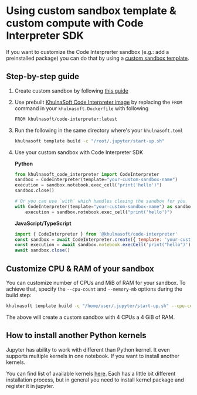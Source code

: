 
# Using custom sandbox template & custom compute with Code Interpreter SDK

If you want to customize the Code Interprerter sandbox (e.g.: add a preinstalled package) you can do that by using a [custom sandbox template](https://khulnasoft.com/docs/sandbox/templates/overview).


## Step-by-step guide
1. Create custom sandbox by following [this guide](https://khulnasoft.com/docs/guide/custom-sandbox)

2. Use prebuilt [KhulnaSoft Code Interpreter image](https://hub.docker.com/r/khulnasoft/code-interpreter) by replacing the `FROM` command in your `khulnasoft.Dockerfile` with following

    ```sh
    FROM khulnasoft/code-interpreter:latest
    ```

3. Run the following in the same directory where's your `khulnasoft.toml`
    ```sh
    khulnasoft template build -c "/root/.jupyter/start-up.sh"
    ```

4. Use your custom sandbox with Code Interpreter SDK

   **Python**
   ```python
   from khulnasoft_code_interpreter import CodeInterpreter
   sandbox = CodeInterpreter(template="your-custom-sandbox-name")
   execution = sandbox.notebook.exec_cell("print('hello')")
   sandbox.close()

   # Or you can use `with` which handles closing the sandbox for you
   with CodeInterpreter(template="your-custom-sandbox-name") as sandbox:
       execution = sandbox.notebook.exec_cell("print('hello')")
   ```


   **JavaScript/TypeScript**
   ```js
   import { CodeInterpreter } from '@khulnasoft/code-interpreter'
   const sandbox = await CodeInterpreter.create({ template: 'your-custom-sandbox-name' })
   const execution = await sandbox.notebook.execCell('print("hello")')
   await sandbox.close()
   ```


## Customize CPU & RAM of your sandbox
You can customize number of CPUs and MiB of RAM for your sandbox. To achieve that, specify the `--cpu-count` and `--memory-mb` options during the build step:
```sh
khulnasoft template build -c "/home/user/.jupyter/start-up.sh" --cpu-count 4 --memory-mb 4096
```
The above will create a custom sandbox with 4 CPUs a 4 GiB of RAM.

## How to install another Python kernels

Jupyter has ability to work with different than Python kernel. It even supports multiple kernels in one notebook. If you want to install another kernels.

You can find list of available kernels [here](https://github.com/jupyter/jupyter/wiki/Jupyter-kernels). Each has a little bit different installation process, but in general you need to install kernel package and register it in jupyter.
